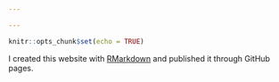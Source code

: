 ```yaml
---

---
```


```r
knitr::opts_chunk$set(echo = TRUE)
```

I created this website with [RMarkdown](http://rmarkdown.rstudio.com/rmarkdown_websites.html) and published it through GitHub pages.

